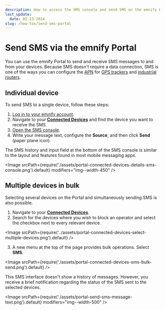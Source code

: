 ```yaml
---
description: How to access the SMS console and send SMS on the emnify Portal
last_update:
  date: 02-13-2024
slug: /how-tos/send-sms-portal
---
```


# Send SMS via the emnify Portal


You can use the emnify Portal to send and receive SMS messages to and from your devices.
Because SMS doesn't require a data connection, SMS is one of the ways you can configure the [APN](/glossary#apn) for [GPS trackers](/apn-configuration/gps-trackers) and [industrial routers](/apn-configuration/industrial-routers).

## Individual device

To send SMS to a single device, follow these steps:

1. [Log in to your emnify account](https://portal.emnify.com/sign).
2. Navigate to your [**Connected Devices**](https://portal.emnify.com/connected-devices) and find the device you want to receive the SMS.
3. [Open the SMS console](/portal/sms#open-the-sms-console).
4. Write your message text, configure the **Source**, and then click **Send** (paper plane icon).

The SMS history and input field at the bottom of the SMS console is similar to the layout and features found in most mobile messaging apps.

<Image
  srcPath={require('./assets/portal-connected-devices-details-sms-console.png').default}
  modifiers="img--width-450"
/>

## Multiple devices in bulk

Selecting several devices on the Portal and simultaneously sending SMS is also possible.

1. Navigate to your [**Connected Devices**](https://portal.emnify.com/connected-devices).
2. Search for the devices where you wish to block an operator and select the checkbox next to every relevant device.

<Image
  srcPath={require('../assets/portal-connected-devices-select-multiple-devices.png').default}
/>

3. A new menu at the top of the page provides bulk operations.
Select **SMS**.

<Image
  srcPath={require('./assets/portal-connected-devices-sms-bulk-send.png').default}
/>

This SMS interface doesn't show a history of messages.
However, you receive a brief notification regarding the status of the SMS sent to the selected devices.

<Image
  srcPath={require('./assets/portal-send-sms-message-text.png').default}
  modifiers="img--width-500"
/>
